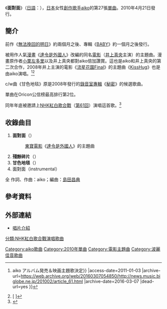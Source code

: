 {{Infobox Single
| Name       = 面對面<br />{{lang|ja|向かいあわせ}}
| Artist     = [[aiko|aiko]]
| Album      = 
| Released   = 2010年4月21日
| Format     = 
| Recorded   = 2009年
| Genre      = [[J-POP|J-POP]]
| Length     = 
| Label      = [[PONY_CANYON|PONY CANYON]]
| Writer     = [[aiko|aiko]]
| Producer   = 
| Certification  = 
| Chart position =  * 週間最高排行第2位（[[Oricon公信榜|Oricon]]）
* 2010年度年間排行第103位（[[Oricon公信榜|Oricon]]）
| Last single = [[無法挽回的明日|無法挽回的明日]]<br />（2010年）
| This single = '''面對面'''<br />（2010年）
| Next single = [[愛情彈彈球/月台|愛情彈彈球／月台]]<br />（2011年）
}}
《'''面對面'''》（[[日語|日語]]：{{lang|ja|'''向かいあわせ'''}}），[[日本|日本]]女性[[創作歌手|創作歌手]][[aiko|aiko]]的第27張[[單曲|單曲]]。2010年4月21日發行。

==簡介==
前作《[[無法挽回的明日|無法挽回的明日]]》約兩個月之後、專輯《[[BABY_(aiko專輯)|BABY]]》約一個月之後發行。

被用作人氣[[漫畫|漫畫]]《[[達令是外國人|達令是外國人]]》改編的同名[[電影|電影]]（[[井上真央|井上真央]]主演）的主題曲。漫畫原作者[[小栗左多里|小栗左多里]]以及井上真央都對aiko倍加讚賞。這也是aiko和井上真央的第二次合作，2008年井上主演的電影《[[流星花園_(日本電視劇)|流星花園Final]]》的主題曲《[[KissHug|KissHug]]》也是由aiko演唱。<ref>{{Cite web |url=http://news.music.biglobe.ne.jp/201002/article_61.html |title={{lang{{!}}ja{{!}}aiko アルバム発売＆映画主題歌決定}} |access-date=2011-01-03 |archive-url=https://web.archive.org/web/20160307054850/http://news.music.biglobe.ne.jp/201002/article_61.html |archive-date=2016-03-07 |dead-url=yes }}</ref><ref>[{{Cite web |url=http://www.oricon.co.jp/news/music/73547/full/ |title={{lang|ja|aiko、ラブコールに応えて井上真央主演映画の主題歌}} |access-date=2011-01-03 |archive-date=2010-08-18 |archive-url=https://web.archive.org/web/20100818091606/http://www.oricon.co.jp/news/music/73547/full |dead-url=no }} {{lang|ja|aiko、ラブコールに応えて井上真央主演映画の主題歌}}]</ref>

c/w曲《甘色地毯》原是2008年發行的[[錄音室專輯|錄音室專輯]]《[[秘密_(aiko專輯)|秘密]]》的候選歌曲。

單曲在Oricon公信榜最高排行第2位。

同年年底被邀請上[[NHK紅白歌合戰|NHK紅白歌合戰]]（[[第61回NHK紅白歌合戰|第61回]]）演唱這首歌。<ref>[http://news.thetv.jp/article/19423/ {{lang|ja|紅白全出場者の曲目が出そろう!!}}] {{webarchive|url=https://web.archive.org/web/20110101113059/http://news.thetv.jp/article/19423/ |date=2011-01-01 }}</ref>

==收錄曲目==
# '''面對面'''（{{lang|ja|向かいあわせ}}）
#: [[東寶株式會社|東寶]][[電影|電影]]《[[達令是外國人|達令是外國人]]》的主題曲
# '''殘餘碎片'''（{{lang|ja|カケラを残す}}）
# '''甘色地毯'''（{{lang|ja|甘い絨毯}}）
# 面對面（instrumental）

全 作詞、作曲：aiko；編曲：[[島田昌典|島田昌典]]

==參考資料==
{{reflist}}

==外部連結==
*[https://web.archive.org/web/20110908014411/http://hp.ponycanyon.co.jp/pchp/cgi-bin/PCHPM.pl?TRGID=PCHP_SKH_1010&CMD=DSP&DSP_SKHBNG=200800001578&DSP_SKHKETSEQ=001 唱片介紹]

{{Aiko}}

{{DEFAULTSORT:Mukai Awase}}
[[Category:aiko歌曲|Category:aiko歌曲]]
[[Category:2010年單曲|Category:2010年單曲]]
[[Category:電影主題曲|Category:電影主題曲]]
[[Category:波麗佳音歌曲|Category:波麗佳音歌曲]]
[[分類:NHK紅白歌合戰演唱歌曲|分類:NHK紅白歌合戰演唱歌曲]]